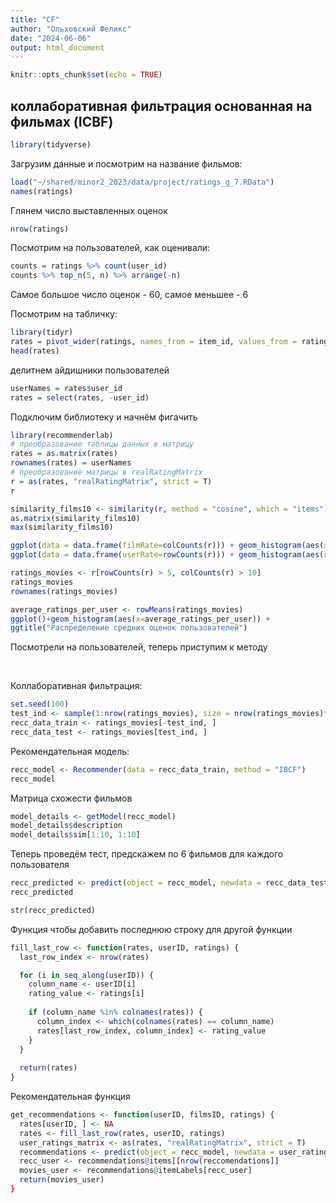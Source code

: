 ```yaml
---
title: "CF"
author: "Ольховский Феликс"
date: "2024-06-06"
output: html_document
---
```


```r
knitr::opts_chunk$set(echo = TRUE)
```


## коллаборативная фильтрация основанная на фильмах (ICBF)

```r
library(tidyverse)
```

Загрузим данные и посмотрим на название фильмов:
```r
load("~/shared/minor2_2023/data/project/ratings_g_7.RData")
names(ratings)
```
Глянем число выставленных оценок
```r
nrow(ratings)
```


Посмотрим на пользователей, как оценивали:
```r
counts = ratings %>% count(user_id) 
counts %>% top_n(5, n) %>% arrange(-n)
```

Самое большое число оценок - 60, самое меньшее - 6


Посмотрим на табличку:
```r
library(tidyr)
rates = pivot_wider(ratings, names_from = item_id, values_from = rating)
head(rates)
```


делитнем айдишники пользователей
```r
userNames = rates$user_id
rates = select(rates, -user_id)
```


Подключим библиотеку и начнём фигачить
```r
library(recommenderlab)
# преобразование таблицы данных в матрицу
rates = as.matrix(rates)
rownames(rates) = userNames
# преобразование матрицы в realRatingMatrix
r = as(rates, "realRatingMatrix", strict = T)
r
```

```r
similarity_films10 <- similarity(r, method = "cosine", which = "items")
as.matrix(similarity_films10)
max(similarity_films10)
```


```r
ggplot(data = data.frame(filmRate=colCounts(r))) + geom_histogram(aes(x=filmRate))
ggplot(data = data.frame(userRate=rowCounts(r))) + geom_histogram(aes(x=userRate))
```



```r
ratings_movies <- r[rowCounts(r) > 5, colCounts(r) > 10] 
ratings_movies
rownames(ratings_movies)
```

```r
average_ratings_per_user <- rowMeans(ratings_movies)
ggplot()+geom_histogram(aes(x=average_ratings_per_user)) +
ggtitle("Распределение средних оценок пользователей")
```

Посмотрели на пользователей, теперь приступим к методу

\

Коллаборативная фильтрация:

```r
set.seed(100)
test_ind <- sample(1:nrow(ratings_movies), size = nrow(ratings_movies)*0.2)
recc_data_train <- ratings_movies[-test_ind, ]
recc_data_test <- ratings_movies[test_ind, ]
```


Рекомендательная модель:
```r
recc_model <- Recommender(data = recc_data_train, method = "IBCF")
recc_model
```


Матрица схожести фильмов
```r
model_details <- getModel(recc_model)
model_details$description
model_details$sim[1:10, 1:10]
```


Теперь проведём тест, предскажем по 6 фильмов для каждого пользователя
```r
recc_predicted <- predict(object = recc_model, newdata = recc_data_test, n = 6)
recc_predicted
```

```r
str(recc_predicted)
```

Функция чтобы добавить последнюю строку для другой функции
```r
fill_last_row <- function(rates, userID, ratings) {
  last_row_index <- nrow(rates)

  for (i in seq_along(userID)) {
    column_name <- userID[i]
    rating_value <- ratings[i]
    
    if (column_name %in% colnames(rates)) {
      column_index <- which(colnames(rates) == column_name)
      rates[last_row_index, column_index] <- rating_value
    }
  }
  
  return(rates)
}
```

Рекомендательная функция
```r
get_recommendations <- function(userID, filmsID, ratings) {
  rates[userID, ] <- NA
  rates <- fill_last_row(rates, userID, ratings)
  user_ratings_matrix <- as(rates, "realRatingMatrix", strict = T)
  recommendations <- predict(object = recc_model, newdata = user_ratings_matrix, n = 6)
  recc_user <- recommendations@items[[nrow(reccomendations]]
  movies_user <- recommendations@itemLabels[recc_user]
  return(movies_user)
}
```
